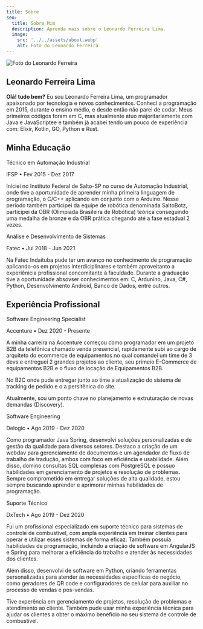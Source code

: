 ```yaml
---
title: Sobre
seo:
  title: Sobre Mim
  description: Aprenda mais sobre o Leonardo Ferreira Lima.
  image:
    src: '../../assets/about.webp'
    alt: Foto do Leonardo Ferreira
---
```


<div class="flex justify-center bg-muted">
  <Image src={aboutImage} alt="Foto do Leonardo Ferreira" class="my-0"/>
</div>

## Leonardo Ferreira Lima

**Olá! tudo bem?** Eu sou Leonardo Ferreira Lima, um programador apaixonado por tecnologia e novos conhecimentos. Conheci a programação em 2015, durante o ensino médio, e desde então não parei de codar.
Meus primeiros códigos foram em C, mas atualmente atuo majoritariamente com Java e JavaScriptee e também já acabei tendo um pouco de experiência com: Elixir, Kotlin, GO, Python e Rust.

## Minha Educação

<div>
  <p class="font-bold mb-0"> Técnico em Automação Industrial </p>
  <p class="font-extralight mt-0"> IFSP • Fev 2015 - Dez 2017</p>
  <p> 
    Iniciei no Instituto Federal de Salto-SP no curso de Automação Industrial, onde tive a oportunidade de aprender minha primeira linguagem de programação, o C/C++ aplicando em conjunto com
    o Arduino. Nesse período também participei da equipe de robótica denominada SaltoBotz, participei da OBR (Olimpiada Brasileira de Robótica) teórica conseguindo uma medalha de bronze 
    e da OBR prática chegando até a fase estadual 2 vezes.
  </p>
</div>

<div>
  <p class="font-bold mb-0"> Análise e Desenvolvimento de Sistemas </p>
  <p class="font-extralight mt-0"> Fatec • Jul 2018 - Jun 2021</p>
  <p> 
    Na Fatec Indaituba pude ter um avanço no conhecimento de programação aplicando-os em projetos interdiciplinares e também aproveitanto a experiênicia profissional concomitante à faculdade.
    Durante a graduação tive a oportunidade absovser conhecimentos em: C, Ardunino, Java, C#, Python, Desenvolvimento Android, Banco de Dados, entre outros.
  </p>
</div>

## Experiência Profissional

<div>
  <p class="font-bold mb-0"> Software Engineering Specialist </p>
  <p class="font-extralight mt-0"> Accenture • Dez 2020 - Presente</p>
  <p> 
    A minha carreira na Accenture começou como programador em um projeto B2B da telefônica chamado venda presencial, 
    rapidamente subi ao cargo de arquiteto do ecommerce de equipamentos no qual comandei um time de 3 devs e 
    entreguei 2 grandes projetos ao cliente, seu primeio E-Commerce de equipamentos B2B e o fluxo de locação de Equipamentos B2B.
  </p>
  <p>
    No B2C onde pude entregar junto ao time a atualização do sistema de tracking de pedido e o a persitênica do site.
  </p>
  <p>
    Atualmente, sou um ponto chave no planejamento e extruturação de novas demandas (Discovery).
  </p>
</div>

<div>
  <p class="font-bold mb-0"> Software Engineering </p>
  <p class="font-extralight mt-0"> Delogic • Ago 2019 - Dez 2020</p>
  <p> 
    Como programador Java Spring, desenvolvi soluções personalizadas e de gestão da qualidade para diversos setores.
    Destaco a criação de um webdav para gerenciamento de documentos e um agendador de fluxo de trabalho de tradução, ambos com foco em eficiência e usabilidade. 
    Além disso, domino consultas SQL complexas com PostgreSQL e possuo habilidades em gerenciamento de projetos e resolução de problemas. 
    Sempre comprometido em entregar soluções de alta qualidade, estou sempre buscando aprender e aprimorar minhas habilidades de programação.
  </p>
</div>

<div>
  <p class="font-bold mb-0"> Suporte Técnico </p>
  <p class="font-extralight mt-0"> DxTech • Ago 2019 - Dez 2020</p>
  <p> 
    Fui um profissional especializado em suporte técnico para sistemas de controle de combustível, 
    com ampla experiência em treinar clientes para operar e utilizar esses sistemas de forma eficaz. 
    Também possuía habilidades de programação, incluindo a criação de software em AngularJS e Spring para melhorar 
    a eficiência do trabalho e atender às necessidades dos clientes.
  </p>
  <p>
    Além disso, desenvolvi de software em Python, criando ferramentas personalizadas para atender às necessidades específicas do negócio,
    como geradores de QR code e configuradores de celular para auxiliar no processo de vendas e pós-vendas.
  </p>
  <p>
    Tive experência em gerenciamento de projetos, resolução de problemas e atendimento ao cliente. 
    Também pude usar minha experiência técnica para ajudar os clientes a obter o máximo benefício no seu sistema de controle de combustível.
  </p>
</div>

